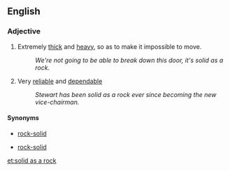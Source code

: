 ==English==

===Adjective===
{{en-adj|head=as [[solid]] [[as]] [[a]] [[rock]]|-}}

# {{label|en|simile}} Extremely [[thick]] and [[heavy]], so as to make it impossible to move.
#: ''We're not going to be able to break down this door, it's solid as a rock.''
# {{label|en|simile|of a person}} Very [[reliable]] and [[dependable]]
#: ''Stewart has been solid as a rock ever since becoming the new vice-chairman.''

====Synonyms====
* {{sense|thick and heavy}} [[rock-solid]]
* {{sense|reliable and dependable}} [[rock-solid]]

[[et:solid as a rock]]